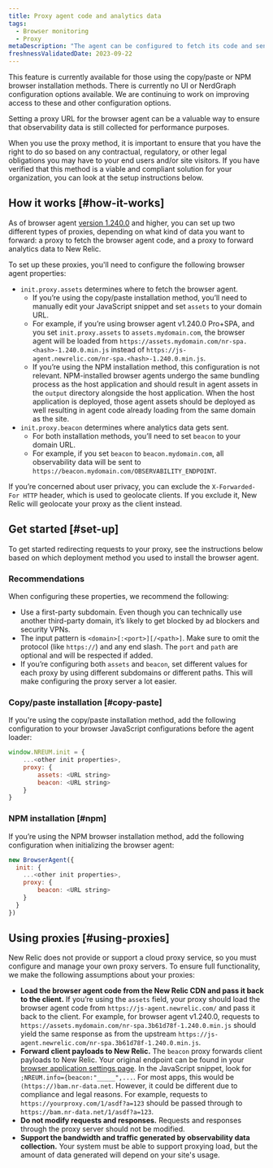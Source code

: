 ```yaml
---
title: Proxy agent code and analytics data
tags:
  - Browser monitoring
  - Proxy
metaDescription: "The agent can be configured to fetch its code and send analytics through a proxy server instead of New Relic's endpoints."
freshnessValidatedDate: 2023-09-22
---
```


<Callout variant="important">
This feature is currently available for those using the copy/paste or NPM browser installation methods. There is currently no UI or NerdGraph configuration options available. We are continuing to work on improving access to these and other configuration options.
</Callout>

Setting a proxy URL for the browser agent can be a valuable way to ensure that observability data is still collected for performance purposes.

When you use the proxy method, it is important to ensure that you have the right to do so based on any contractual, regulatory, or other legal obligations you may have to your end users and/or site visitors. If you have verified that this method is a viable and compliant solution for your organization, you can look at the setup instructions below.

## How it works [#how-it-works]

As of browser agent [version 1.240.0](/docs/release-notes/new-relic-browser-release-notes/browser-agent-release-notes) and higher, you can set up two different types of proxies, depending on what kind of data you want to forward: a proxy to fetch the browser agent code, and a proxy to forward analytics data to New Relic. 

To set up these proxies, you'll need to configure the following browser agent properties: 
* `init.proxy.assets` determines where to fetch the browser agent.
  * If you’re using the copy/paste installation method, you’ll need to manually edit your JavaScript snippet and set `assets` to your domain URL. 
  * For example, if you’re using browser agent v1.240.0 Pro+SPA, and you set `init.proxy.assets` to `assets.mydomain.com`, the browser agent will be loaded from `https://assets.mydomain.com/nr-spa.<hash>-1.240.0.min.js` instead of `https://js-agent.newrelic.com/nr-spa.<hash>-1.240.0.min.js`.
  * If you’re using the NPM installation method, this configuration is not relevant. NPM-installed browser agents undergo the same bundling process as the host application and should result in agent assets in the `output` directory alongside the host application. When the host application is deployed, those agent assets should be deployed as well resulting in agent code already loading from the same domain as the site.
* `init.proxy.beacon` determines where analytics data gets sent.
  * For both installation methods, you’ll need to set `beacon` to your domain URL.
  * For example, if you set `beacon` to `beacon.mydomain.com`, all observability data will be sent to `https://beacon.mydomain.com/OBSERVABILITY_ENDPOINT`.

If you’re concerned about user privacy, you can exclude the `X-Forwarded-For HTTP` header, which is used to geolocate clients. If you exclude it, New Relic will geolocate your proxy as the client instead.

## Get started [#set-up]

To get started redirecting requests to your proxy, see the instructions below based on which deployment method you used to install the browser agent.

### Recommendations

When configuring these properties, we recommend the following:

* Use a first-party subdomain. Even though you can technically use another third-party domain, it’s likely to get blocked by ad blockers and security VPNs.
* The input pattern is `<domain>[:<port>][/<path>]`. Make sure to omit the protocol (like `https://`) and any end slash. The `port` and `path` are optional and will be respected if added.
* If you’re configuring both `assets` and  `beacon`, set different values for each proxy by using different subdomains or different paths. This will make configuring the proxy server a lot easier.

### Copy/paste installation [#copy-paste]

If you're using the copy/paste installation method, add the following configuration to your browser JavaScript configurations before the agent loader:

```js
window.NREUM.init = {
    ...<other init properties>,
    proxy: {
        assets: <URL string>
        beacon: <URL string>
    }
}
```


### NPM installation [#npm]

If you’re using the NPM browser installation method, add the following configuration when initializing the browser agent:

```js
new BrowserAgent({ 
  init: {
    ...<other init properties>,
    proxy: {
        beacon: <URL string>
    }
  }
})
```

## Using proxies [#using-proxies]

New Relic does not provide or support a cloud proxy service, so you must configure and manage your own proxy servers. To ensure full functionality, we make the following assumptions about your proxies:

* <DNT>**Load the browser agent code from the New Relic CDN and pass it back to the client.**</DNT> If you’re using the `assets` field, your proxy should load the browser agent code from `https://js-agent.newrelic.com/` and pass it back to the client. For example, for browser agent v1.240.0, requests to `https://assets.mydomain.com/nr-spa.3b61d78f-1.240.0.min.js` should yield the same response as from the upstream `https://js-agent.newrelic.com/nr-spa.3b61d78f-1.240.0.min.js`.
* <DNT>**Forward client payloads to New Relic.**</DNT> The `beacon` proxy forwards client payloads to New Relic. Your original endpoint can be found in your [browser application settings page](/docs/browser/new-relic-browser/configuration/browser-app-settings-page/). In the JavaScript snippet, look for `;NREUM.info={beacon:"_____",...`. For most apps, this would be `(https://)bam.nr-data.net`. However, it could be different due to compliance and legal reasons. For example, requests to `https://yourproxy.com/1/asdf?a=123` should be passed through to `https://bam.nr-data.net/1/asdf?a=123`.
* <DNT>**Do not modify requests and responses.**</DNT> Requests and responses through the proxy server should not be modified.
* <DNT>**Support the bandwidth and traffic generated by observability data collection.**</DNT> Your system must be able to support proxying load, but the amount of data generated will depend on your site's usage.
